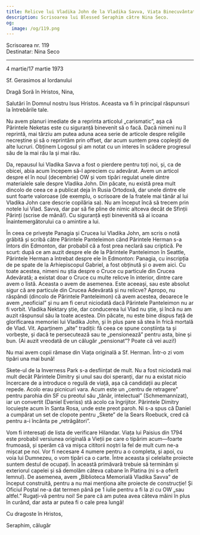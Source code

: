 ```yaml
---
title: Relicve lui Vladika John de la Vladika Savva, Viața Binecuvântatului Paisius
description: Scrisoarea lui Blessed Seraphim către Nina Seco.
og:
  image: /og/119.png
---
```


<div style={{textAlign:'right', fontFamily:'monospace'}}>Scrisoarea nr. 119</div>
<div style={{textAlign:'left', fontFamily:'monospace'}}>Destinatar: Nina Seco</div>

---

4 martie/17 martie 1973

Sf. Gerasimos al Iordanului

Dragă Soră în Hristos, Nina,

Salutări în Domnul nostru Isus Hristos. Aceasta va fi în principal răspunsuri la întrebările tale.

Nu avem planuri imediate de a reprinta articolul „carismatic”, așa că Părintele Neketas este cu siguranță binevenit să o facă. Dacă nimeni nu îl reprintă, mai târziu am putea aduna acea serie de articole despre religiile necreștine și să o reprintăm prin offset, dar acum suntem prea copleșiți de alte lucruri. Obținem Logosul și am notat cu un interes în scădere progresul său de la mai rău la și mai rău.

Da, repausul lui Vladika Savva a fost o pierdere pentru toți noi, și, ca de obicei, abia acum începem să-l apreciem cu adevărat. Avem un articol despre el în noul (decembrie) OW și vom tipări regulat unele dintre materialele sale despre Vladika John. Din păcate, nu există prea mult dincolo de ceea ce a publicat deja în Rusia Ortodoxă, dar unele dintre ele sunt foarte valoroase (de exemplu, o scrisoare de la fratele mai tânăr al lui Vladika John care descrie copilăria sa). Nu am început încă să trecem prin notele lui Vlad. Savva, dar par să fie pline de nimic altceva decât de Sfinții Părinți (scrise de mână!). Cu siguranță ești binevenită să ai icoana Înaintemergătorului ca o amintire a lui.

În ceea ce privește Panagia și Crucea lui Vladika John, am scris o notă grăbită și scribă către Părintele Panteleimon când Părintele Herman s-a întors din Edmonton, dar probabil că a fost prea neclară sau criptică. Pe scurt: după ce am auzit despre ele de la Părintele Panteleimon în Seattle, Părintele Herman a întrebat despre ele în Edmonton: Panagia, cu inscripția de pe spate de la Arhiepiscopul Gabriel, a fost obținută și o avem aici. Cu toate acestea, nimeni nu știa despre o Cruce cu particule din Crucea Adevărată; a existat doar o Cruce cu multe relicve în interior, dintre care avem o listă. Aceasta o avem de asemenea. Este aceeași, sau este absolut sigur că are particule din Crucea Adevărată și nu relicve? Apropo, nu răspândi (dincolo de Părintele Panteleimon) că avem acestea, deoarece le avem „neoficial” și nu am fi cerut niciodată dacă Părintele Panteleimon nu ar fi vorbit. Vladika Nektary știe, dar conducerea lui Vlad nu știe, și încă nu am auzit răspunsul său la toate acestea. Din păcate, nu este bine dispus față de glorificarea memoriei lui Vladika John, și în plus pare să stea în frică mortală de Vlad. Vit. Aparținem „alte” tradiții: fă ceea ce spune conștiința ta și vorbește, și dacă te persecutează sau te „pensionează” pentru asta, bine și bun. (Ai auzit vreodată de un călugăr „pensionat”? Poate că vei auzi!)

Nu mai avem copii rămase din Viața originală a Sf. Herman. Într-o zi vom tipări una mai bună!

Skete-ul de la Inverness Park s-a desființat de mult. Nu a fost niciodată mai mult decât Părintele Dimitry și unul sau doi speranți, dar nu a existat nicio încercare de a introduce o regulă de viață, așa că candidații au plecat repede. Acolo erau picnicuri vara. Acum este un „centru de retragere” pentru parohia din SF cu preotul său „tânăr, intelectual” (Schmemannizat), iar un convertit (Daniel Everiss) stă acolo ca îngrijitor. Părintele Dimitry locuiește acum în Santa Rosa, unde este preot paroh. Ni s-a spus că Daniel a cumpărat un set de clopote pentru „Skete” de la Sears Roebuck, cred că pentru a-i încânta pe „retrăgători”.

Vom fi interesați de lista de verificare Hilandar. Viața lui Paisius din 1794 este probabil versiunea originală a Vieții pe care o tipărim acum—foarte frumoasă, și sperăm că va mișca cititorii noștri la fel de mult cum ne-a mișcat pe noi. Vor fi necesare 4 numere pentru a o completa, și apoi, cu voia lui Dumnezeu, o vom tipări ca o carte. Între aceasta și celelalte proiecte suntem destul de ocupați. În această primăvară trebuie să terminăm și exteriorul capelei și să demolăm câteva cabane în Platina (ni s-a oferit lemnul). De asemenea, avem „Biblioteca Memorială Vladika Savva” de început construită, pentru a nu mai menționa alte proiecte de construcție! Și Oficiul Poștal ne-a dat termen până pe 1 iulie pentru a fi la zi cu OW „sau altfel.” Rugați-vă pentru noi! Se pare că am putea avea câteva mâini în plus în curând, dar asta ar putea fi o cale prea lungă!

Cu dragoste în Hristos,

Seraphim, călugăr
